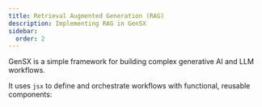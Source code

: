 ```yaml
---
title: Retrieval Augmented Generation (RAG)
description: Implementing RAG in GenSX
sidebar:
  order: 2
---
```


GenSX is a simple framework for building complex generative AI and LLM workflows.

It uses `jsx` to define and orchestrate workflows with functional, reusable components:

```tsx

```
